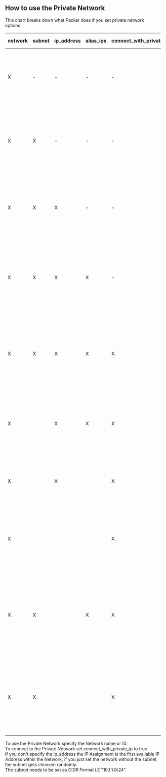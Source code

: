 ## How to use the Private Network

This chart breaks down what Packer does if you set private network options:

| network | subnet | ip_address | alias_ips | connect_with_private_ip | Packer will...                                                                             |
| ------- | ------ | ---------- | --------- |------------------------ | ------------------------------------------------------------------------------------------------------------------------------------------------- |
| X       | -      | -          | -         | -                       | attach the Instance to a Network, Private IP assignment to the first available IP, connect to public IP                                           |
| X       | X      | -          | -         | -                       | attach the Instance to a subnet within the Network, Private IP assignment to the first available IP, connect to public IP                         |
| X       | X      | X          | -         | -                       | attach the Instance to a subnet within the Network, Specify Private IP assignment, connect to public IP                                           |
| X       | X      | X          | X         | -                       | attach the Instance to a subnet within the Network, Specify Private IP assignment and AliasIPs, connect to public IP                              |
| X       | X      | X          | X         | X                       | attach the Instance to a subnet within the Network, Specify Private IP assignment and AliasIPs, connect to ip_address                             |
| X       |        | X          | X         | X                       | attach the Instance to a Network, Specify Private IP assignment and AliasIPs, connect to ip_address                                               |
| X       |        | X          |           | X                       | attach the Instance to a Network, Specify Private IP assignment, connect to ip_address                                                            |
| X       |        |            |           | X                       | attach the Instance to a Network, Private IP assignment to the first available IP, connect to Private Address                                     |
| X       | X      |            | X         | X                       | attach the Instance to a subnet within the Network, Private IP assignment to the first available IP, Specify AliasIPs, connect to Private Address |
| X       | X      |            |           | X                       | attach the Instance to a subnet within the Network, Private IP assignment to the first available IP, connect to Private Address                   |


To use the Private Network specify the Network name or ID.  
To connect to the Private Network set connect_with_private_ip to true.  
If you don't specify the ip_address the IP Assignment is the first available IP Address within the Network,
if you just set the network without the subnet, the subnet gets choosen randomly.  
The subnet needs to be set as CIDR Format i.E "10.1.1.0/24".


